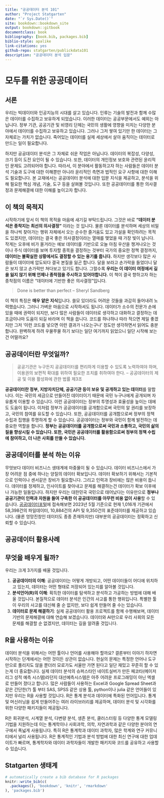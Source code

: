 ```yaml
--- 
title: "공공데이터 분석 101"
author: "Project Statgarten"
date: "`r Sys.Date()`"
site: bookdown::bookdown_site
output: bookdown::gitbook
documentclass: book
bibliography: [book.bib, packages.bib]
biblio-style: apalike
link-citations: yes
github-repo: statgarten/publickdata101
description: "공공데이터 분석 입문"
---
```


# 모두를 위한 공공데이터

## 서론
우리는 빅데이터와 인공지능의 시대를 살고 있습니다. 인류는 기술의 발전과 함께 수많은 데이터를 수집하고 보유하게 되었습니다. 이러한 데이터는 공공부문에서도 예외는 아닙니다. 정부 기관, 공공기관 및 비영리 단체는 국민의 생활에 영향을 미치는 다양한 분야에서 데이터를 수집하고 보유하고 있습니다. 그러나 그저 쌓여 있기만 한 데이터는 그 자체로는 가치가 없습니다. 죽어있는 데이터를 실제 세상에서 살아 움직이는 데이터로 만드는 일이 필요합니다.  

하지만 공공데이터 분석은 그 자체로 쉬운 작업은 아닙니다. 데이터의 복잡성, 다양성, 크기 등이 도전 요인이 될 수 있습니다. 또한, 데이터의 개인정보 보호와 관련된 윤리적인 문제도 고려되어야 합니다. 따라서, 이 분야에서 활동하고자 하는 사람들은 데이터 분석 기술과 도구에 대한 이해뿐만 아니라 윤리적인 측면과 법적인 요구 사항에 대한 이해도 필요합니다. 본 교재에서는 공공데이터 분석에 대한 입문 지식을 제공하고, 분석을 위해 필요한 핵심 개념, 기술, 도구 등을 살펴볼 것입니다. 또한 공공데이터를 통한 의사결정과 문제해결에 대한 이해를 높이고자 합니다.  

## 이 책의 목적지  
시작하기에 앞서 이 책의 목적을 마음에 새기길 부탁드립니다. 그것은 바로 **"데이터 분석은 종착지는 최선의 의사결정"** 이라는 것 입니다. 물론 데이터를 분석하며 세상의 비밀을 하나씩 찾아가는 행위 자체에서 오는 순수한 즐거움도 있고 가설을 확인하려는 목적도 있겠지만, 데이터는 결국 좋은 의사결정이라는 열매를 맺었을 때 가장 빛이 납니다. 작게는 오후에 비가 올거라는 예보 데이터를 기반으로 오늘 아침 우산을 챙겨나오는 것이나 주식 데이터를 보며 투자할 종목을 결정하는 것부터 국가의 중요한 정책 결정까지, **데이터는 불확실한 상황에서도 결정할 수 있는 용기를 줍니다.** 하지만 생각보다 많은 사람들이 데이터에 압도되다 결국 본질을 잃곤 합니다. 달을 보라고 손가락을 들었더니 달은 보지 않고 손가락만 쳐다보고 있기도 합니다. 그럴수록 **우리는 이 데이터 여정에서 길을 잃지 않기 위해 언제나 종착점을 주시하고 있어야합니다.** 이 책이 결국 향하고자 하는 종착점의 이름은 "데이터에 기반한 좋은 의사결정"입니다. 

> Done is better than perfect -- Sheryl Sandberg

이 책의 특징은 **매우 얕은 지식**입니다. 쓸모 있더라도 어려운 것들을 과감히 들어내려 노력했습니다. 그러니 가벼운 마음으로 시작하셔도 됩니다. 데이터가 소수의 전문가 손에 있을 때에 권력이 되지만, 보다 많은 사람들이 데이터로 생각하고 대화하고 결정하는 데 조금이나마 도움이 되길 바라며 이 책을 씁니다. 코드를 하나하나 따라 적으면 제일 좋겠지만 그저 '이런 코드를 넣으면 이런 결과가 나오는구나' 정도만 생각하면서 읽어도 충분합니다. 완벽하게 하려 우물쭈물 하기 보다는 일단 여기까지 읽었으니 일단 시작해 보는 건 어떨까요?

## 공공데이터란 무엇일까?

> 공공기관은 누구든지 공공데이터를 편리하게 이용할 수 있도록 노력하여야 하며, 이용권의 보편적 확대를 위하여 필요한 조치를 취하여야 한다.    -- 공공데이터의 제공 및 이용 활성화에 관한 법률 제3조  

**공공데이터란 정부, 지방자치단체, 공공기관 등이 보유 및 공개하고 있는 데이터**를 말합니다. 이는 국민의 세금으로 만들어진 데이터이기 때문에 국민 누구나에게 공개되며 자유롭게 이용할 수 있습니다. 이런 공공데이터는 정부의 투명성과 효율성을 높이는 데에도 도움이 됩니다. 이처럼 정부가 공공데이터를 공개함으로써 국민의 알 권리를 보장하고, 국민의 참여를 유도할 수 있습니다. 또한, 공공데이터를 공개함으로써 정부의 정책 수립과 집행을 투명하게 할 수 있습니다. 공공데이터는 정부와 국민이 함께 발전하는 데 중요한 역할을 합니다. **정부는 공공데이터를 공개함으로써 국민과 소통하고, 국민의 삶의 질을 향상시킬 수 있습니다. 또한, 국민은 공공데이터를 활용함으로써 정부의 정책 수립에 참여하고, 더 나은 사회를 만들 수 있습니다.**

## 공공데이터를 분석 하는 이유
무엇보다 데이터 비즈니스 생태계에 마중물이 될 수 있습니다. 데이터 비즈니스에서 가장 어려운 점 중에 하나는 양질의 데이터 확보입니다. 데이터 확보하기 위해서는 기본적으로 인력이나 센서같은 장비가 필요합니다. 그리고 인력과 장비에는 많은 비용이 듭니다. 데이터를 정제하고, 인사이트를 찾아내고 문제를 해결하는건 데이터가 확보 이후에나 가능한 일들입니다. 하지만 우리는 대한민국 국민으로 태어났다는 이유만으로 **정부나 공공기관이 인력과 자원을 들여 구축한 이 공공데이터를 아무런 비용 없이 사용**할 수 있습니다. [공공데이터포털](data.go.kr)에 접속해보면 2023년 5월 기준으로 현재 1,016개 기관에서 58,398건의 파일데이터, 10,884건의 API 및 9,350건의 표준데이터를 제공하고 있습니다. (물론 엉망진창인 데이터도 종종 존재하지만) 대부분의 공공데이터는 정확하고 신뢰할 수 있습니다. 

## 공공데이터 활용사례

## 무엇을 배우게 될까?

우리는 크게 3가지를 배울 것입니다.

1. **공공데이터의 이해**: 공공데이터는 어떻게 개방되고, 어떤 데이터들이 어디에 위치하고 있는지, 데이터는 어떤 형태로 저장되어 있는지를 알아볼 것입니다.
2. **분석언어(R)의 이해**: 획득한 데이터를 탐색하고 분석하고 가공하는 방법에 대해 배울 것입니다. 본질적으로 데이터 분석은 인간의 사고를 통한 행위입니다. 특별한 툴이 우리의 사고를 대신해 줄 순 없지만, 보다 쉽게 만들어 줄 수는 있습니다. 
3. **데이터로 문제 해결하기**: 실제 공공데이터 활용 프로젝트를 함께 수행해보며, 데이터 기반의 문제해결에 대해 연습해 보겠습니다. 데이터와 AI만으로 우리 사회의 모든 문제를 해결할 순 없겠지만, 데이터는 길을 알려줄 것입니다.

## R을 사용하는 이유

데이터 분석을 위해서는 어떤 툴이나 언어를 사용해야 할까요? 결론부터 이야기 하자면 시작하는 단계에서는 어떤 것이든 상관이 없습니다. 현실의 문제는 특정한 언어나 도구만으로 풀리지도 않을 뿐더러 모로가도 서울만 가면 된다고 일단 재밌고 꾸준히 할 수 있는게 더 중요합니다. 실제 데이터 분석의 슈퍼스타인 네이트실버가 만든 페코타(메이저리그 성적 예측 시스템)라던지 대선예측시스템은 아주 어려운 프로그래밍이 아닌 엑셀로 만들어 졌다고 합니다. 많은 사람들이 사용하는 Excel과 Google Spread Sheet과 같은 간단한(?) 툴 부터 SAS, SPSS 같은 상용 툴, python이나 julia 같은 언어들이 있지만 우리는 R을 사용할 것입니다. R은 통계 분석과 데이터에 특화된 언어입니다. 통계 및 머신러닝을 쉽게 만들어주는 여러 라이브러리를 제공하며, 데이터 분석 및 시각화를 위한 다양한 패키지들이 제공됩니다. 

R은 회귀분석, 시계열 분석, 다변량 분석, 생존 분석, 클러스터링 등 다양한 통계 모델링 기법을 지원하는데 이는 통계학이나 사회과학, 의학, 자연과학과 같은 다양한 분야의 연구에서 폭넓게 사용됩니다. 특히 R은 통계학과 데이터 과학자, 많은 학계와 연구 커뮤니티에서 널리 사용됩니다. R은 통계적인 기법과 분석 방법에 대한 최신 연구에 대한 업데이트가 빠르며, 통계학자와 데이터 과학자들이 개발한 패키지와 코드를 공유하고 사용할 수 있습니다.

## Statgarten 생태계


```r
# automatically create a bib database for R packages
knitr::write_bib(c(
  .packages(), 'bookdown', 'knitr', 'rmarkdown'
), 'packages.bib')
```
